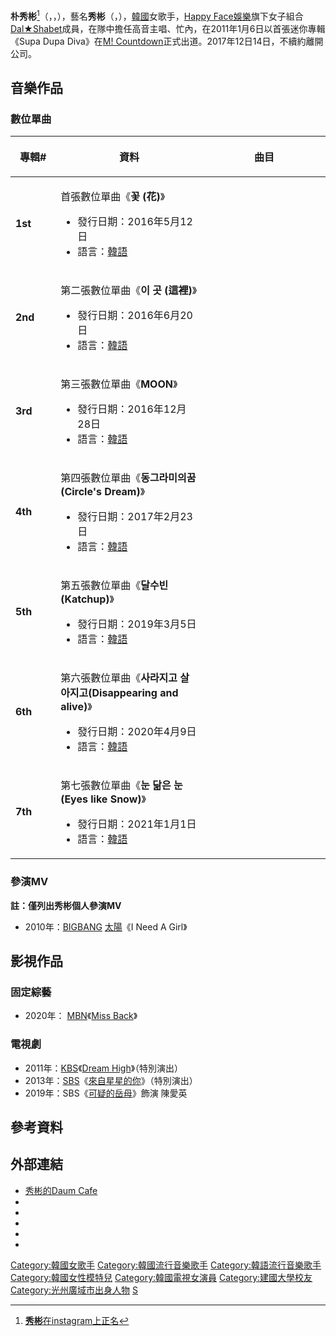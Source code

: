 {{藝人
| 姓名 = 秀彬
| 類型 = 女歌手
| 圖片 = 150503 수빈 04.jpg
| 圖片尺寸 =
| 圖片簡介 = 
| 外文名 = 박수빈
| 羅馬拼音 = Park Su Bin
| 本名 = 朴秀彬
| 暱稱 = 秀彬、忙內
| 國籍 = {{KOR}}
| 出生日期 = {{birth_date_and_age|1994|02|12}}
| 出生地點 = {{KOR}}[[光州廣域市|光州廣域市]]
| 語言 = [[韓語|韓語]]
| 職業 = [[歌手|歌手]]
| 教育程度 = [[建國大學|建國大學]][[電影|電影]]系（就讀中） 
| 音樂類型 = [[韓國流行音樂|韓國流行音樂]]
| 出身地 = {{KOR}}
| 出道作品 =《Supa Dupa Diva》
| 出道日期 = 2011年1月6日
| 代表作品 =《Joker》
| 活躍年代 = 2011年至今
| 唱片公司 = [[LOEN娛樂|LOEN娛樂]]
| 經紀公司 = [[Happy_Face娛樂|Happy Face娛樂]]（2011年至2017年）<br>[[KEYEAST|KEYEAST]]（2018年至2020年）<br>Subin Company & Image9 Communications（2020年至今）
| 相關團體 = [[Dal★Shabet|Dal★Shabet]]
| 網站 = 
}}
{{Korean
|title= 秀彬
|hangul= {{linktext|박|수|빈}}
|hanja= {{linktext|朴|秀|彬}}
|rr= Bak Su Bin
|mr= Pak Sǔ Pin
}}
'''朴秀彬'''<ref>[http://instagram.com/dalsooobin '''秀彬'''在instagram上正名]</ref>（{{kor|k='''박수빈'''<ref>{{cite web|title =수빈, 심상치 않은 좌우명 “녹슬어 없어지느니…”|url =http://isplus.live.joins.com/news/article/article.asp?total_id=14651140&cloc=|date =2014-05-11}}</ref>|rm='''Bak Su Bin'''}}，{{lang-en|'''Park Su Bin'''}}，{{bd|1994年|02月12日|}}），藝名'''秀彬'''（{{kor|k='''수빈'''|rm='''Su Bin'''}}，{{lang-en|'''Subin'''}}），[[韓國|韓國]]女歌手，[[Happy_Face娛樂|Happy Face娛樂]]旗下女子組合[[Dal★Shabet|Dal★Shabet]]成員，在隊中擔任高音主唱、忙內，在2011年1月6日以首張迷你專輯 《Supa Dupa Diva》在[[M!_Countdown|M! Countdown]]正式出道。2017年12日14日，不續約離開公司。

== 音樂作品 ==
{{For|al★Shabet作品|Dal★Shabet#音樂作品}}

===數位單曲 ===
{|style="text-align:center;"
|- style="background:gold"
!width="75px"| 專輯#
!width="300px"| 資料
!width="300px"| 曲目
|- bgcolor="#f2f2f2"
|'''1st'''
|align="left"| 首張數位單曲《'''꽃 (花)'''》
* 發行日期：2016年5月12日
* 語言：[[韓語|韓語]]
|align="left" style="font-size: 85%;"|
{{hidden|曲目|
# '''미워 (討厭)'''
# 꽃（花）}}
|- bgcolor="#f2f2f2"
|'''2nd'''
|align="left"| 第二張數位單曲《'''이 곳 (這裡)'''》
* 發行日期：2016年6月20日
* 語言：[[韓語|韓語]]
|align="left" style="font-size: 85%;"|
{{hidden|曲目|
# '''이 곳 (這裡)'''}}
|- bgcolor="#f2f2f2"
|'''3rd'''
|align="left"| 第三張數位單曲《'''MOON'''》
* 發行日期：2016年12月28日
* 語言：[[韓語|韓語]]
|align="left" style="font-size: 85%;"|
{{hidden|曲目|
# '''달 (MOON)'''
# 그네 (鞦韆)}}
|- bgcolor="#f2f2f2"
|'''4th'''
|align="left"| 第四張數位單曲《'''동그라미의꿈 (Circle's Dream)'''》
* 發行日期：2017年2月23日
* 語言：[[韓語|韓語]]
|align="left" style="font-size: 85%;"|
{{hidden|曲目|
# '''동그라미의꿈 (Circle's Dream)'''}}
|- bgcolor="#f2f2f2"
|'''5th'''
|align="left"| 第五張數位單曲《'''달수빈(Katchup)'''》
* 發行日期：2019年3月5日
* 語言：[[韓語|韓語]]
|align="left" style="font-size: 85%;"|
{{hidden|曲目|
# '''달수빈(Katchup)'''}}
|- bgcolor="#f2f2f2"
|'''6th'''
|align="left"| 第六張數位單曲《'''사라지고 살아지고(Disappearing and alive)'''》
* 發行日期：2020年4月9日
* 語言：[[韓語|韓語]]
|align="left" style="font-size: 85%;"|
{{hidden|曲目|
# '''DIVE'''}}
|- bgcolor="#f2f2f2"
|'''7th'''
|align="left"| 第七張數位單曲《'''눈 닮은 눈 (Eyes like Snow)'''》
* 發行日期：2021年1月1日
* 語言：[[韓語|韓語]]
|align="left" style="font-size: 85%;"|
{{hidden|曲目|
# '''Eyes like Snow" (눈 닮은 눈)'''}}
|}

=== 參演MV ===
'''註：僅列出秀彬個人參演MV'''
*2010年：[[BIGBANG|BIGBANG]] [[太陽_(歌手)|太陽]]《I Need A Girl》

== 影視作品 ==
=== 固定綜藝 ===
*2020年： [[MBN|MBN]]《[[Miss_Back|Miss Back]]》

=== 電視劇 ===
*2011年：[[韓國放送公社|KBS]]《[[Dream_High|Dream High]]》（特別演出）
*2013年：[[SBS_(韓國)|SBS]]《[[來自星星的你|來自星星的你]]》（特別演出）
*2019年：SBS《[[可疑的岳母|可疑的岳母]]》飾演 陳愛英

== 參考資料 ==
{{reflist}}

== 外部連結 ==
* [https://cafe.daum.net/DALSOOOBIN 秀彬的Daum Cafe]
* {{twitter|dal_sooobin}}
* {{instagram|official_dalsooobin|秀彬官方}}
* {{instagram|dalsooobin|秀彬個人}}
* {{youtube|channel=UCNBqgJYMhqRm9HFvl2a3fzw}}
* {{sinaweibo|5621985887}}

{{Dal★Shabet}}
{{DEFAULTSORT: Subin}}
[[Category:韓國女歌手|Category:韓國女歌手]]
[[Category:韓國流行音樂歌手|Category:韓國流行音樂歌手]]
[[Category:韓語流行音樂歌手|Category:韓語流行音樂歌手]]
[[Category:韓國女性模特兒|Category:韓國女性模特兒]]
[[Category:韓國電視女演員|Category:韓國電視女演員]]
[[Category:建國大學校友|Category:建國大學校友]]
[[Category:光州廣域市出身人物|Category:光州廣域市出身人物]]
[[Category:朴姓|S]]